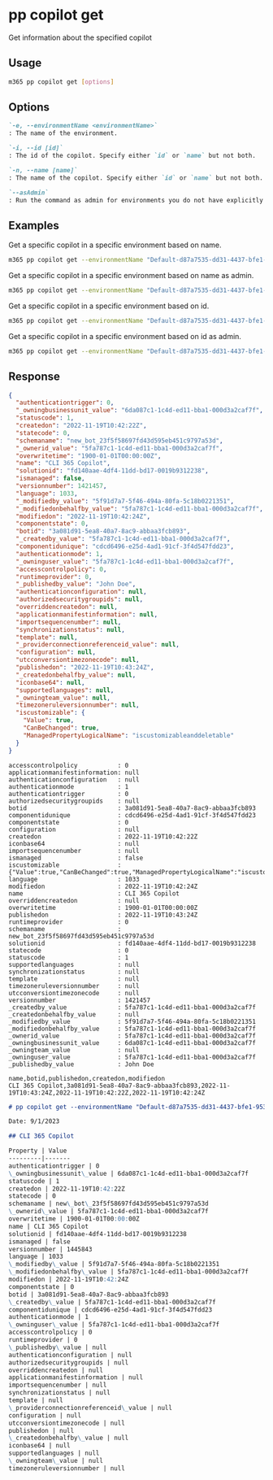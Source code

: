 
# pp copilot get

Get information about the specified copilot

## Usage

```sh
m365 pp copilot get [options]
```

## Options

```md definition-list
`-e, --environmentName <environmentName>`
: The name of the environment.

`-i, --id [id]`
: The id of the copilot. Specify either `id` or `name` but not both.

`-n, --name [name]`
: The name of the copilot. Specify either `id` or `name` but not both.

`--asAdmin`
: Run the command as admin for environments you do not have explicitly assigned permissions to.
```

<Global />

## Examples

Get a specific copilot in a specific environment based on name.

```sh
m365 pp copilot get --environmentName "Default-d87a7535-dd31-4437-bfe1-95340acd55c5" --name "CLI 365 Copilot"
```

Get a specific copilot in a specific environment based on name as admin.

```sh
m365 pp copilot get --environmentName "Default-d87a7535-dd31-4437-bfe1-95340acd55c5" --name "CLI 365 Copilot" --asAdmin
```

Get a specific copilot in a specific environment based on id.

```sh
m365 pp copilot get --environmentName "Default-d87a7535-dd31-4437-bfe1-95340acd55c5" --id "3a081d91-5ea8-40a7-8ac9-abbaa3fcb893"
```

Get a specific copilot in a specific environment based on id as admin.

```sh
m365 pp copilot get --environmentName "Default-d87a7535-dd31-4437-bfe1-95340acd55c5" --id "3a081d91-5ea8-40a7-8ac9-abbaa3fcb893" --asAdmin
```

## Response

<Tabs>
  <TabItem value="JSON">

  ```json
  {
    "authenticationtrigger": 0,
    "_owningbusinessunit_value": "6da087c1-1c4d-ed11-bba1-000d3a2caf7f",
    "statuscode": 1,
    "createdon": "2022-11-19T10:42:22Z",
    "statecode": 0,
    "schemaname": "new_bot_23f5f58697fd43d595eb451c9797a53d",
    "_ownerid_value": "5fa787c1-1c4d-ed11-bba1-000d3a2caf7f",
    "overwritetime": "1900-01-01T00:00:00Z",
    "name": "CLI 365 Copilot",
    "solutionid": "fd140aae-4df4-11dd-bd17-0019b9312238",
    "ismanaged": false,
    "versionnumber": 1421457,
    "language": 1033,
    "_modifiedby_value": "5f91d7a7-5f46-494a-80fa-5c18b0221351",
    "_modifiedonbehalfby_value": "5fa787c1-1c4d-ed11-bba1-000d3a2caf7f",
    "modifiedon": "2022-11-19T10:42:24Z",
    "componentstate": 0,
    "botid": "3a081d91-5ea8-40a7-8ac9-abbaa3fcb893",
    "_createdby_value": "5fa787c1-1c4d-ed11-bba1-000d3a2caf7f",
    "componentidunique": "cdcd6496-e25d-4ad1-91cf-3f4d547fdd23",
    "authenticationmode": 1,
    "_owninguser_value": "5fa787c1-1c4d-ed11-bba1-000d3a2caf7f",
    "accesscontrolpolicy": 0,
    "runtimeprovider": 0,
    "_publishedby_value": "John Doe",
    "authenticationconfiguration": null,
    "authorizedsecuritygroupids": null,
    "overriddencreatedon": null,
    "applicationmanifestinformation": null,
    "importsequencenumber": null,
    "synchronizationstatus": null,
    "template": null,
    "_providerconnectionreferenceid_value": null,
    "configuration": null,
    "utcconversiontimezonecode": null,
    "publishedon": "2022-11-19T10:43:24Z",
    "_createdonbehalfby_value": null,
    "iconbase64": null,
    "supportedlanguages": null,
    "_owningteam_value": null,
    "timezoneruleversionnumber": null,
    "iscustomizable": {
      "Value": true,
      "CanBeChanged": true,
      "ManagedPropertyLogicalName": "iscustomizableanddeletable"
    }
  }
  ```

  </TabItem>
  <TabItem value="Text">

  ```text
  accesscontrolpolicy           : 0
  applicationmanifestinformation: null
  authenticationconfiguration   : null
  authenticationmode            : 1
  authenticationtrigger         : 0
  authorizedsecuritygroupids    : null
  botid                         : 3a081d91-5ea8-40a7-8ac9-abbaa3fcb893
  componentidunique             : cdcd6496-e25d-4ad1-91cf-3f4d547fdd23
  componentstate                : 0
  configuration                 : null
  createdon                     : 2022-11-19T10:42:22Z
  iconbase64                    : null
  importsequencenumber          : null
  ismanaged                     : false
  iscustomizable                : {"Value":true,"CanBeChanged":true,"ManagedPropertyLogicalName":"iscustomizableanddeletable"}
  language                      : 1033
  modifiedon                    : 2022-11-19T10:42:24Z
  name                          : CLI 365 Copilot
  overriddencreatedon           : null
  overwritetime                 : 1900-01-01T00:00:00Z
  publishedon                   : 2022-11-19T10:43:24Z
  runtimeprovider               : 0
  schemaname                    : new_bot_23f5f58697fd43d595eb451c9797a53d
  solutionid                    : fd140aae-4df4-11dd-bd17-0019b9312238
  statecode                     : 0
  statuscode                    : 1
  supportedlanguages            : null
  synchronizationstatus         : null
  template                      : null
  timezoneruleversionnumber     : null
  utcconversiontimezonecode     : null
  versionnumber                 : 1421457
  _createdby_value              : 5fa787c1-1c4d-ed11-bba1-000d3a2caf7f
  _createdonbehalfby_value      : null
  _modifiedby_value             : 5f91d7a7-5f46-494a-80fa-5c18b0221351
  _modifiedonbehalfby_value     : 5fa787c1-1c4d-ed11-bba1-000d3a2caf7f
  _ownerid_value                : 5fa787c1-1c4d-ed11-bba1-000d3a2caf7f
  _owningbusinessunit_value     : 6da087c1-1c4d-ed11-bba1-000d3a2caf7f
  _owningteam_value             : null
  _owninguser_value             : 5fa787c1-1c4d-ed11-bba1-000d3a2caf7f
  _publishedby_value            : John Doe
  ```

  </TabItem>
  <TabItem value="CSV">

  ```csv
  name,botid,publishedon,createdon,modifiedon
  CLI 365 Copilot,3a081d91-5ea8-40a7-8ac9-abbaa3fcb893,2022-11-19T10:43:24Z,2022-11-19T10:42:22Z,2022-11-19T10:42:24Z
  ```

  </TabItem>
  <TabItem value="Markdown">

  ```md
  # pp copilot get --environmentName "Default-d87a7535-dd31-4437-bfe1-95340acd55c5" --id "3a081d91-5ea8-40a7-8ac9-abbaa3fcb893"

  Date: 9/1/2023

  ## CLI 365 Copilot

  Property | Value
  ---------|-------
  authenticationtrigger | 0
  \_owningbusinessunit\_value | 6da087c1-1c4d-ed11-bba1-000d3a2caf7f
  statuscode | 1
  createdon | 2022-11-19T10:42:22Z
  statecode | 0
  schemaname | new\_bot\_23f5f58697fd43d595eb451c9797a53d
  \_ownerid\_value | 5fa787c1-1c4d-ed11-bba1-000d3a2caf7f
  overwritetime | 1900-01-01T00:00:00Z
  name | CLI 365 Copilot
  solutionid | fd140aae-4df4-11dd-bd17-0019b9312238
  ismanaged | false
  versionnumber | 1445843
  language | 1033
  \_modifiedby\_value | 5f91d7a7-5f46-494a-80fa-5c18b0221351
  \_modifiedonbehalfby\_value | 5fa787c1-1c4d-ed11-bba1-000d3a2caf7f
  modifiedon | 2022-11-19T10:42:24Z
  componentstate | 0
  botid | 3a081d91-5ea8-40a7-8ac9-abbaa3fcb893
  \_createdby\_value | 5fa787c1-1c4d-ed11-bba1-000d3a2caf7f
  componentidunique | cdcd6496-e25d-4ad1-91cf-3f4d547fdd23
  authenticationmode | 1
  \_owninguser\_value | 5fa787c1-1c4d-ed11-bba1-000d3a2caf7f
  accesscontrolpolicy | 0
  runtimeprovider | 0
  \_publishedby\_value | null
  authenticationconfiguration | null
  authorizedsecuritygroupids | null
  overriddencreatedon | null
  applicationmanifestinformation | null
  importsequencenumber | null
  synchronizationstatus | null
  template | null
  \_providerconnectionreferenceid\_value | null
  configuration | null
  utcconversiontimezonecode | null
  publishedon | null
  \_createdonbehalfby\_value | null
  iconbase64 | null
  supportedlanguages | null
  \_owningteam\_value | null
  timezoneruleversionnumber | null
  ```

  </TabItem>
</Tabs>
